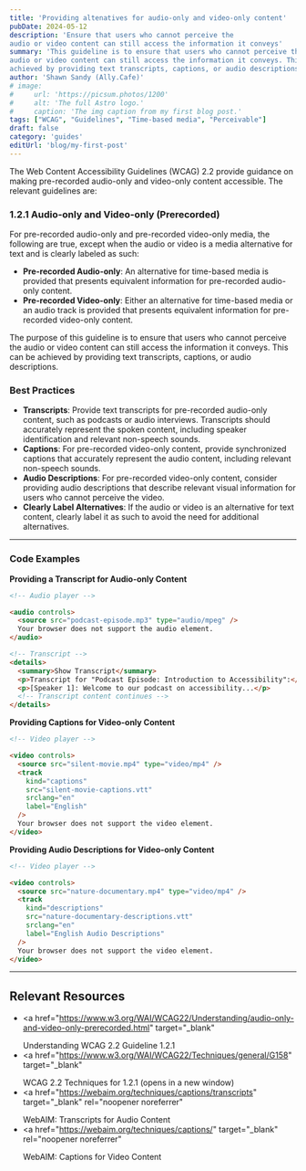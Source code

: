 ```yaml
---
title: 'Providing altenatives for audio-only and video-only content'
pubDate: 2024-05-12
description: 'Ensure that users who cannot perceive the
audio or video content can still access the information it conveys'
summary: 'This guideline is to ensure that users who cannot perceive the
audio or video content can still access the information it conveys. This can be
achieved by providing text transcripts, captions, or audio descriptions.'
author: 'Shawn Sandy (Ally.Cafe)'
# image:
#     url: 'https://picsum.photos/1200'
#     alt: 'The full Astro logo.'
#     caption: 'The img caption from my first blog post.'
tags: ["WCAG", "Guidelines", "Time-based media", "Perceivable"]
draft: false
category: 'guides'
editUrl: 'blog/my-first-post'
---
```


The Web Content Accessibility Guidelines (WCAG) 2.2 provide guidance on making
pre-recorded audio-only and video-only content accessible. The relevant
guidelines are:

### 1.2.1 Audio-only and Video-only (Prerecorded)

For pre-recorded audio-only and pre-recorded video-only media, the following are
true, except when the audio or video is a media alternative for text and is
clearly labeled as such:

- **Pre-recorded Audio-only**: An alternative for time-based media is provided
  that presents equivalent information for pre-recorded audio-only content.
- **Pre-recorded Video-only**: Either an alternative for time-based media or an
  audio track is provided that presents equivalent information for pre-recorded
  video-only content.

The purpose of this guideline is to ensure that users who cannot perceive the
audio or video content can still access the information it conveys. This can be
achieved by providing text transcripts, captions, or audio descriptions.

### Best Practices

- **Transcripts**: Provide text transcripts for pre-recorded audio-only content,
  such as podcasts or audio interviews. Transcripts should accurately represent
  the spoken content, including speaker identification and relevant non-speech
  sounds.
- **Captions**: For pre-recorded video-only content, provide synchronized
  captions that accurately represent the audio content, including relevant
  non-speech sounds.
- **Audio Descriptions**: For pre-recorded video-only content, consider
  providing audio descriptions that describe relevant visual information for
  users who cannot perceive the video.
- **Clearly Label Alternatives**: If the audio or video is an alternative for
  text content, clearly label it as such to avoid the need for additional
  alternatives.

---

### Code Examples

**Providing a Transcript for Audio-only Content**

```html
<!-- Audio player -->

<audio controls>
  <source src="podcast-episode.mp3" type="audio/mpeg" />
  Your browser does not support the audio element.
</audio>

<!-- Transcript -->
<details>
  <summary>Show Transcript</summary>
  <p>Transcript for "Podcast Episode: Introduction to Accessibility":</p>
  <p>[Speaker 1]: Welcome to our podcast on accessibility...</p>
  <!-- Transcript content continues -->
</details>
```

**Providing Captions for Video-only Content**

```html
<!-- Video player -->

<video controls>
  <source src="silent-movie.mp4" type="video/mp4" />
  <track
    kind="captions"
    src="silent-movie-captions.vtt"
    srclang="en"
    label="English"
  />
  Your browser does not support the video element.
</video>
```

**Providing Audio Descriptions for Video-only Content**

```html
<!-- Video player -->

<video controls>
  <source src="nature-documentary.mp4" type="video/mp4" />
  <track
    kind="descriptions"
    src="nature-documentary-descriptions.vtt"
    srclang="en"
    label="English Audio Descriptions"
  />
  Your browser does not support the video element.
</video>
```

---

## Relevant Resources

- <a
    href="https://www.w3.org/WAI/WCAG22/Understanding/audio-only-and-video-only-prerecorded.html"
    target="_blank"
  >
    Understanding WCAG 2.2 Guideline 1.2.1
  </a>
- <a
    href="https://www.w3.org/WAI/WCAG22/Techniques/general/G158"
    target="_blank"
  >
    WCAG 2.2 Techniques for 1.2.1
  </a>
  (opens in a new window)
- <a
    href="https://webaim.org/techniques/captions/transcripts"
    target="_blank"
    rel="noopener noreferrer"
  >
    WebAIM: Transcripts for Audio Content
  </a>
- <a
    href="https://webaim.org/techniques/captions/"
    target="_blank"
    rel="noopener noreferrer"
  >
    WebAIM: Captions for Video Content
  </a>
